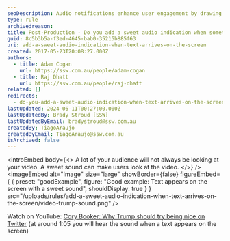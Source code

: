 ```yaml
---
seoDescription: Audio notifications enhance user engagement by drawing attention to on-screen text, making users look at the video
type: rule
archivedreason:
title: Post-Production - Do you add a sweet audio indication when something happens on the screen?
guid: 8c5b3b5a-f3ed-4645-bab0-35215b885f63
uri: add-a-sweet-audio-indication-when-text-arrives-on-the-screen
created: 2017-05-23T20:08:27.000Z
authors:
  - title: Adam Cogan
    url: https://ssw.com.au/people/adam-cogan
  - title: Raj Dhatt
    url: https://ssw.com.au/people/raj-dhatt
related: []
redirects:
  - do-you-add-a-sweet-audio-indication-when-text-arrives-on-the-screen
lastUpdated: 2024-06-11T00:27:00.000Z
lastUpdatedBy: Brady Stroud [SSW]
lastUpdatedByEmail: bradystroud@ssw.com.au
createdBy: TiagoAraujo
createdByEmail: TiagoAraujo@ssw.com.au
isArchived: false
---
```


<introEmbed
  body={<>
A lot of your audience will not always be looking at your video. A sweet sound can make users look at the video.
  </>}
/>
<imageEmbed
  alt="Image"
  size="large"
  showBorder={false}
  figureEmbed={ {
    preset: "goodExample",
    figure: "Good example: Text appears on the screen with a sweet sound",
    shouldDisplay: true
  } }
  src="/uploads/rules/add-a-sweet-audio-indication-when-text-arrives-on-the-screen/video-trump-sound.png"
/>

Watch on YouTube: [Cory Booker: Why Trump should try being nice on Twitter](https://youtu.be/8p5n0TbRFEk?t=65) (at around 1:05 you will hear the sound when a text appears on the screen)
